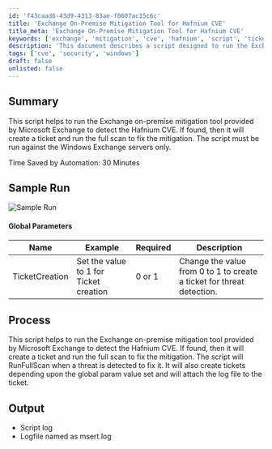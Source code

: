 ```yaml
---
id: 'f43caad6-43d9-4313-83ae-f0607ac15c6c'
title: 'Exchange On-Premise Mitigation Tool for Hafnium CVE'
title_meta: 'Exchange On-Premise Mitigation Tool for Hafnium CVE'
keywords: ['exchange', 'mitigation', 'cve', 'hafnium', 'script', 'ticket', 'scan']
description: 'This document describes a script designed to run the Exchange on-premise mitigation tool provided by Microsoft Exchange. It detects the Hafnium CVE, creates a ticket if found, and executes a full scan to implement the necessary mitigation. The script is intended for use on Windows Exchange servers only, saving approximately 30 minutes of manual effort.'
tags: ['cve', 'security', 'windows']
draft: false
unlisted: false
---
```

## Summary

This script helps to run the Exchange on-premise mitigation tool provided by Microsoft Exchange to detect the Hafnium CVE. If found, then it will create a ticket and run the full scan to fix the mitigation. The script must be run against the Windows Exchange servers only.

Time Saved by Automation: 30 Minutes

## Sample Run

![Sample Run](../../../static/img/Microsoft-Exchange-On-Premises-Mitigation-Tool-Execution-Global/image_1.png)

#### Global Parameters

| Name            | Example                                          | Required | Description                                                                                   |
|-----------------|--------------------------------------------------|----------|-----------------------------------------------------------------------------------------------|
| TicketCreation   | Set the value to 1 for Ticket creation           | 0 or 1   | Change the value from 0 to 1 to create a ticket for threat detection.                       |

## Process

This script helps to run the Exchange on-premise mitigation tool provided by Microsoft Exchange to detect the Hafnium CVE. If found, then it will create a ticket and run the full scan to fix the mitigation. The script will RunFullScan when a threat is detected to fix it. It will also create tickets depending upon the global param value set and will attach the log file to the ticket.

## Output

- Script log
- Logfile named as msert.log












